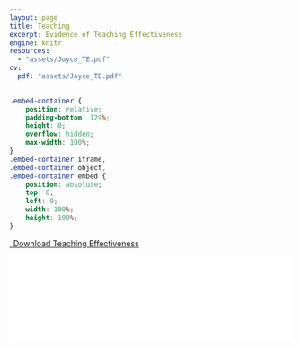 ```yaml
---
layout: page
title: Teaching
excerpt: Evidence of Teaching Effectiveness
engine: knitr 
resources:
  - "assets/Joyce_TE.pdf"
cv:
  pdf: "assets/Joyce_TE.pdf"
---
```


```css
.embed-container {
    position: relative;
    padding-bottom: 129%;
    height: 0;
    overflow: hidden;
    max-width: 100%;
}
.embed-container iframe,
.embed-container object,
.embed-container embed {
    position: absolute;
    top: 0;
    left: 0;
    width: 100%;
    height: 100%;
}
```

```{=html}
<p class="text-center">
  <a class="btn btn-primary btn-lg cv-download" href="`r rmarkdown::metadata$cv$pdf`" target="_blank">
    <i class="fa-solid fa-file-arrow-down"></i>&ensp;Download Teaching Effectiveness
  </a>
</p>
<div class="embed-container">
  <iframe src="`r rmarkdown::metadata$cv$pdf`#toolbar=0&navpanes=0" style="border: 0.5px;width: 100%;"></iframe>
</div>
```

